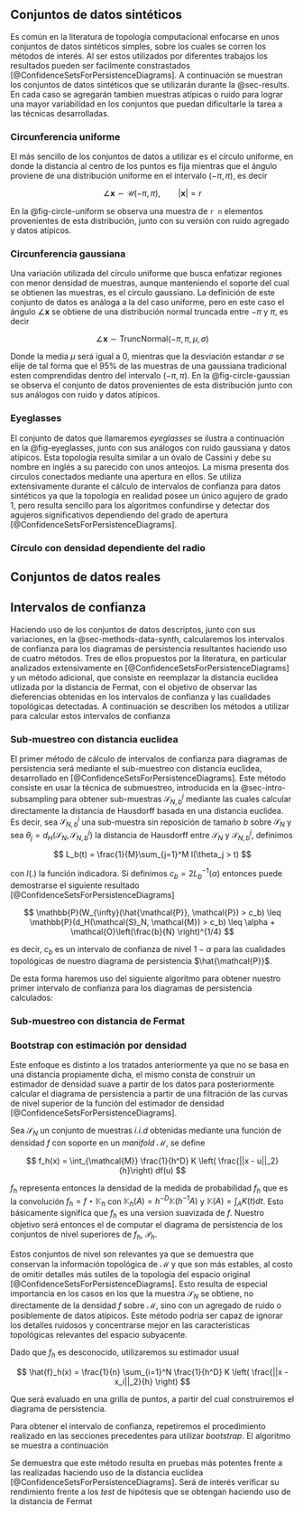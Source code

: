 ## Conjuntos de datos sintéticos  {#sec-methods-data-synth}

Es común en la literatura de topología computacional enfocarse en unos conjuntos de datos sintéticos simples, sobre los cuales se corren los métodos de interés. Al ser estos utilizados por diferentes trabajos los resultados pueden ser facilmente constrastados [@ConfidenceSetsForPersistenceDiagrams]. A continuación se muestran los conjuntos de datos sintéticos que se utilizarán durante la @sec-results. En cada caso se agregarán tambien muestras atípicas o ruido para lograr una mayor variabilidad en los conjuntos que puedan dificultarle la tarea a las técnicas desarrolladas.


<!-- ```{r}
box::use(cowplot[plot_grid])
box::use(rtesis/datasets[ggplot_dataset, eyeglasses, arc, add_noise, add_outliers])

set.seed(20)

n <- 250
``` -->


### Circunferencia uniforme

El más sencillo de los conjuntos de datos a utilizar es el círculo uniforme, en donde la distancia al centro de los puntos es fija mientras que el ángulo proviene de una distribución uniforme en el intervalo $(-\pi, \pi)$, es decir

$$\angle \mathbf{x} \sim \mathcal{U}(-\pi, \pi), \qquad |\mathbf{x}| = r$$

En la @fig-circle-uniform se observa una muestra de `r n` elementos provenientes de esta distribución, junto con su versión con ruido agregado y datos atípicos.

<!-- ```{r}
#| label: fig-circle-uniform
#| fig-cap: Conjunto de datos sintéticos correspondientes al circulo uniforme
#| fig-subcap:
#|   - "Muestre uniforme"
#|   - "Ruido agregado"
#|   - "Datos atípicos"
#| layout: [[-4, 10, -4], [1, 1]]
X_circle <- arc(n = n)
X_circle_noise <- add_noise(X_circle, sd = 0.1)
X_circle_outliers <- add_outliers(X_circle, iqr_factor = 0.3)
ggplot_dataset(X_circle, title = "Uniforme")
ggplot_dataset(X_circle_noise, title = "Ruido")
ggplot_dataset(X_circle_outliers, title = "Datos Atípicos")
``` -->


### Circunferencia gaussiana

Una variación utilizada del círculo uniforme que busca enfatizar regiones con menor densidad de muestras, aunque manteniendo el soporte del cual se obtienen las muestras, es el círculo gaussiano. La definición de este conjunto de datos es análoga a la del caso uniforme, pero en este caso el ángulo $\angle \mathbf{x}$ se obtiene de una distribución normal truncada entre $-\pi$ y $\pi$, es decir

$$
\angle \mathbf{x} \sim \mathrm{TruncNormal}(-\pi, \pi, \mu, \sigma)
$$

Donde la media $\mu$ será igual a 0, mientras que la desviación estandar $\sigma$ se elije de tal forma que el $95\%$ de las muestras de una gaussiana tradicional esten comprendidas dentro del intervalo $(-\pi, \pi)$. En la @fig-circle-gaussian se observa el conjunto de datos provenientes de esta distribución junto con sus análogos con ruido y datos atípicos.

<!-- ```{r}
#| label: fig-circle-gaussian
#| fig-cap: Conjunto de datos sintéticos correspondientes al circulo gaussiano
#| fig-subcap:
#|   - "Muestre uniforme"
#|   - "Ruido agregado"
#|   - "Datos atípicos"
#| layout: [[-4, 10, -4], [1, 1]]
X_circle_gauss <- arc(n = n, sampling = "normal")
X_circle_gauss_noise <- add_noise(X_circle_gauss, sd = 0.1)
X_circle_gauss_outliers <- add_outliers(X_circle_gauss, iqr_factor = 0.3)
ggplot_dataset(X_circle_gauss, title = "Uniforme")
ggplot_dataset(X_circle_gauss_noise, title = "Ruido")
ggplot_dataset(X_circle_gauss_outliers, title = "Datos Atípicos")
``` -->


### Eyeglasses

El conjunto de datos que llamaremos *eyeglasses* se ilustra a continuación en la @fig-eyeglasses, junto con sus análogos con ruido gaussiana y datos atípicos.
Esta topología resulta similar a un óvalo de Cassini y debe su nombre en inglés a su parecido con unos anteojos. La misma presenta dos circulos conectados mediante una apertura en ellos. Se utiliza extensivamente durante el cálculo de intervalos de confianza para datos sintéticos ya que la topología en realidad posee un único agujero de grado 1, pero resulta sencillo para los algoritmos confundirse y detectar dos agujeros significativos dependiendo del grado de apertura [@ConfidenceSetsForPersistenceDiagrams].

<!-- ```{r}
#| label: fig-eyeglasses
#| fig-cap: Conjunto de datos sintéticos correspondientes a los eyeglasses
#| fig-subcap:
#|   - "Muestre uniforme"
#|   - "Ruido agregado"
#|   - "Datos atípicos"
#| layout: [[-4, 10, -4], [1, 1]]
X_eyeglasses <- eyeglasses(n = n, bridge_height = 0.5)
X_eyeglasses_noise <- add_noise(X_eyeglasses, sd = 0.1)
X_eyeglasses_outliers <- add_outliers(X_eyeglasses, iqr_factor = 0.3)
ggplot_dataset(X_eyeglasses, title = "Uniforme")
ggplot_dataset(X_eyeglasses_noise, title = "Ruido")
ggplot_dataset(X_eyeglasses_outliers, title = "Datos Atípicos")
``` -->

### Círculo con densidad dependiente del radio


## Conjuntos de datos reales  {#sec-methods-data-real}




## Intervalos de confianza {#sec-methods-intervals}

Haciendo uso de los conjuntos de datos descriptos, junto con sus variaciones, en la @sec-methods-data-synth, calcularemos los intervalos de confianza para los diagramas de persistencia resultantes haciendo uso de cuatro métodos. Tres de ellos propuestos por la literatura, en particular analizados extensivamente en [@ConfidenceSetsForPersistenceDiagrams] y un método adicional, que consiste en reemplazar la distancia euclidea utlizada por la distancia de Fermat, con el objetivo de observar las dieferencias obtenidas en los intervalos de confianza y las cualidades topológicas detectadas. A continuación se describen los métodos a utilizar para calcular estos intervalos de confianza

### Sub-muestreo con distancia euclidea {#sec-methods-subsampling}

El primer método de cálculo de intervalos de confianza para diagramas de persistencia será mediante el sub-muestreo con distancia euclidea, desarrollado en [@ConfidenceSetsForPersistenceDiagrams]. Este método consiste en usar la técnica de submuestreo, introducida en la @sec-intro-subsampling para obtener sub-muestras $\mathcal{S}_{N, b}^j$ mediante las cuales calcular directamente la distancia de Hausdorff basada en una distancia euclidea. Es decir, sea $\mathcal{S}_{N, b}^j$ una sub-muestra sin reposición de tamaño $b$ sobre $\mathcal{S}_N$ y sea $\theta_j = d_H(\mathcal{S}_{N}, \mathcal{S}_{N, b}^j)$ la distancia de Hausdorff entre $\mathcal{S}_N$ y $\mathcal{S}_{N, b}^j$, definimos

$$
L_b(t) = \frac{1}{M}\sum_{j=1}^M I(\theta_j > t)
$$

con $I(.)$ la función indicadora. Si definimos $c_b = 2L^{-1}_b(\alpha)$ entonces puede demostrarse el siguiente resultado [@ConfidenceSetsForPersistenceDiagrams]

$$
\mathbb{P}(W_{\infty}(\hat{\mathcal{P}}, \mathcal{P}) > c_b) \leq \mathbb{P}(d_H(\mathcal{S}_N, \mathcal{M}) > c_b) \leq \alpha + \mathcal{O}\left(\frac{b}{N} \right)^{1/4}
$$

es decir, $c_b$ es un intervalo de confianza de nivel $1-\alpha$ para las cualidades topológicas de nuestro diagrama de persistencia $\hat{\mathcal{P}}$.

De esta forma haremos uso del siguiente algoritmo para obtener nuestro primer intervalo de confianza para los diagramas de persistencia calculados:


\begin{algorithm}[H]
    \KwIn{$\mathcal{S}_N, \ b, \ \alpha, \ M$}
    $j \leftarrow 1$ \;
    $\theta \leftarrow array(M)$ \;
    \While{$j \leq  M$}{
        $\mathcal{S}_{N, b}^j$ : Submuestro sin reposición de $\mathcal{S}_N$\;
        $\theta[j] \leftarrow d_H(\mathcal{S}_{N}, \mathcal{S}_{N, b}^j)$;
    }
    \Return 2 * quantile($\theta$, $1-\alpha$)
\end{algorithm}

### Sub-muestreo con distancia de Fermat {#sec-methods-subsampling}

<!-- ### Bootstrap con distancia euclidea {#sec-metodos-bootstrap-euclidea}

El método de sub-muestro con distancia euclidea presenta la ventaja computacional de que no es necesario calcular el diagrama de persistencia para obtener el intervalo de confianza estimado, reduciendo fuertemente el tiempo de cómputo. Sin enbargo, si se busca hallar intervalos de confianza para diagramas de persistencia construidos mediante funciones más complejas que la distancia euclidea, se debe recurrir al *bootstrap* tradicional. De esta forma, basandonos en la técnica de *bootstrap* introducida en la @sec-intro-bootstrap, realizaremos el siguiente procedimiento: Sea $\mathcal{S}_N^j$ una muestra de $N$ elementos tomados con reposición sobre $\mathcal{S}_N$, se definen sendos diagramas de persistencia

$$
\begin{split}
\hat{\mathcal{P}} = \mathrm{PersistenceDiagram}(\mathcal{S}_N) \\
\hat{\mathcal{P}}^j = \mathrm{PersistenceDiagram}(\mathcal{S}_N^j)
\end{split}
$$

A partir de los cuales se obtiene la distancia entre los mismos haciendo uso de las distancias definidas en la @sec-distancia-diagramas. En particular, si por ejemplo usamos la distancia _bottleneck_, obtenemos para cada muestra bootstrap un valor de distancia

$$
\theta_j = W_{\infty}(\hat{\mathcal{P}}, \hat{\mathcal{P}}^j)
$$

Este procedimiento se repite $M$ veces para obtener la distribución del estadístico distancia $\theta^j$, a partir de la cual podemos obtener su cuantil $1 - \alpha$ definiendo

$$
L(t) = \frac{1}{M}\sum_{j=1}^M I(\theta_j > t)
$$

y obteniendo

$$
c = \inf{t : L(t) \leq \alpha}
$$

para estimar el intervalo de confianza

$$
\mathbb{P}(W_{\infty}(\hat{\mathcal{P}}, \mathcal{P}) > c) \leq \alpha
$$

A continuación se ilustra a modo de resumen el algoritmo a utilizar para calcular intervalos de confianza mediante bootstrap con distancia euclidea

\begin{algorithm}[H]
    \KwIn{$\mathcal{S}_N, \ \alpha, \ M$}
    $j \leftarrow 1$ \;
    $\theta \leftarrow array(M)$ \;
    $\hat{\mathcal{P}}$ : Diagrama de persistencia de $\mathcal{S}_{N}$;
    \While{$j \leq  M$}{
        $\mathcal{S}_{N}^j$ : Submuestro de tamaño $N$ con reposición de $\mathcal{S}_N$\;
        $\hat{\mathcal{P}}^j$ : Diagrama de persistencia de $\mathcal{S}_{N}^j$;
        $\theta[j] \leftarrow W_{\infty}(\hat{\mathcal{P}}, \hat{\mathcal{P}}^j)$;
    }
    \Return 2 * quantile($\theta$, $1-\alpha$)
\end{algorithm}


### Bootstrap con distancia de fermat {#sec-methods-bootstrap-fermat}

Análogamente a lo realizado en la @sec-metodos-bootstrap-euclidea utilizaremos este mismo mecanismo para estimar el intervalo de confianza pero haciendo uso de una función de distancia más compleja, en particular, la distancia de fermat. El algoritmo se mantiene similar, aunque previo a calcular el diagrama de persistencia, computaremos la matriz de distancias de fermat entre sí de los puntos de $\mathcal{S}_{N}$ y $\mathcal{S}_{N}^j$ respectivamente para poder construir el diagrama de persistencia a partir de esta función. El algoritmo modificado se ilustra a continuación

\begin{algorithm}[H]
    \KwIn{$\mathcal{S}_N, \ \alpha, \ M$}
    $j \leftarrow 1$\;
    $\theta \leftarrow array(M)$\;
    $FermatDistance_{S_{N}}$: Matriz de distancias de fermat entre los pares de puntos de $\mathcal{S}_{N}$\;
    $\hat{\mathcal{P}}$ : Diagrama de persistencia de $FermatDistance_{S_{N}}$\;
    \While{$j \leq  M$}{
        $\mathcal{S}_{N}^j$ : Submuestro de tamaño $N$ con reposición de $\mathcal{S}_N$\;
        $FermatDistance_{S_{N}^j}$: Matriz de distancias de fermat entre los pares de puntos de $\mathcal{S}_{N}^j$\;
        $\hat{\mathcal{P}}^j$ : Diagrama de persistencia de $FermatDistance_{S_{N}^j}$\;
        $\theta[j] \leftarrow W_{\infty}(\hat{\mathcal{P}}, \hat{\mathcal{P}}^j)$;
    }
    \Return 2 * quantile($\theta$, $1-\alpha$)
\end{algorithm}

Se espera que este intervalo de confianza de lugar a una prueba más potente que las efectuadas a partir de los intervalos obtenidos en base a la distancia euclídea. -->

### Bootstrap con estimación por densidad {#sec-methods-bootstrap-density}

Este enfoque es distinto a los tratados anteriormente ya que no se basa en una distancia propiamente dicha, el mismo consta de construir un estimador de densidad suave a partir de los datos para posteriormente calcular el diagrama de persistencia a partir de una filtración de las curvas de nivel superior de la función del estimador de densidad [@ConfidenceSetsForPersistenceDiagrams].

Sea $\mathcal{S}_{N}$ un conjunto de muestras *i.i.d* obtenidas mediante una función de densidad $f$ con soporte en un *manifold* $\mathcal{M}$, se define

$$
f_h(x) = \int_{\mathcal{M}} \frac{1}{h^D} K \left( \frac{||x - u||_2}{h}\right) df(u)
$$

$f_h$ representa entonces la densidad de la medida de probabilidad $f_h$ que es la convolución $f_h =  f \star \mathbb{K}_h$ con $\mathbb{K}_h(A) = h^{-D} \mathbb{K}(h^{-1}A)$ y $\mathbb{K}(A) = \int_{A}K(t)dt$. Esto básicamente significa que $f_h$ es una version suavizada de $f$.
Nuestro objetivo será entonces el de computar el diagrama de persistencia de los conjuntos de nivel superiores de $f_h$, $\mathcal{P}_h$.

Estos conjuntos de nivel son relevantes ya que se demuestra que conservan la información topológica de $\mathcal{M}$ y que son más estables, al costo de  omitir detalles más sutiles de la topologia del espacio original [@ConfidenceSetsForPersistenceDiagrams]. Esto resulta de especial importancia en los casos en los que la muestra $\mathcal{S}_{N}$ se obtiene, no directamente de la densidad $f$ sobre $\mathcal{M}$, sino con un agregado de ruido o posiblemente de datos atípicos. Este método podria ser capaz de ignorar los detalles ruidosos y concentrarse mejor en las características topológicas relevantes del espacio subyacente.

Dado que $f_h$ es desconocido, utilizaremos su estimador usual

$$
\hat{f}_h(x) = \frac{1}{n} \sum_{i=1}^N \frac{1}{h^D} K \left( \frac{||x - x_i||_2}{h} \right)
$$

Que será evaluado en una grilla de puntos, a partir del cual construiremos el diagrama de persistencia.

Para obtener el intervalo de confianza, repetiremos el procedimiento realizado en las secciones precedentes para utilizar *bootstrap*. El algoritmo se muestra a continuación

\begin{algorithm}[H]
    \KwIn{$\mathcal{S}_N, \ \alpha, \ M$}
    $j \leftarrow 1$\;
    $\theta \leftarrow array(M)$\;
    $\hat{f}_h(x)$: Estimador de  densidad de $f$\;
    $\hat{\mathcal{P}}$ : Diagrama de persistencia de una grilla de $\hat{f}_h(x)$\;
    \While{$j \leq  M$}{
        $\mathcal{S}_{N}^j$ : Submuestro de tamaño $N$ con reposición de $\mathcal{S}_N$\;
        $\hat{f}_h(x)^j$: Estimador de  densidad de $f$ basado en la submuestra\;
        $\hat{\mathcal{P}}^j$ : Diagrama de persistencia de una grilla de $\hat{f}_h(x)^j$\;
        $\theta[j] \leftarrow W_{\infty}(\hat{\mathcal{P}}, \hat{\mathcal{P}}^j)$;
    }
    \Return 2 * quantile($\theta$, $1-\alpha$)
\end{algorithm}


Se demuestra que este método resulta en pruebas más potentes frente a las realizadas haciendo uso de la distancia euclídea [@ConfidenceSetsForPersistenceDiagrams]. Será de interés verificar su rendimiento frente a los *test* de hipótesis que se obtengan haciendo uso de la distancia de Fermat
